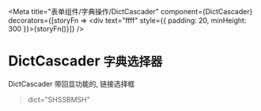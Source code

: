 

<Meta title="表单组件/字典操作/DictCascader"
  component={DictCascader}
  decorators={[storyFn => <div text="ffff" style={{ padding: 20, minHeight: 300 }}>{storyFn()}</div>]}
 />

# DictCascader `字典选择器`

DictCascader  带回显功能的, 链接选择框
> dict="SHSSBMSH"

<Preview>
   <Story name="index">
    <Form>
        <TItem name="publishDepartment"
                label="实施部门"
              >
                <DictCascader dict="SHSSBMSH" showSearch placeholder="请选择实施部门" />
              </TItem>
      </Form>
   </Story>
</Preview>

